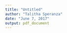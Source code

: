 ```yaml
---
title: "Untitled"
author: "Talitha Speranza"
date: "June 7, 2017"
output: pdf_document
---
```


```r

```

